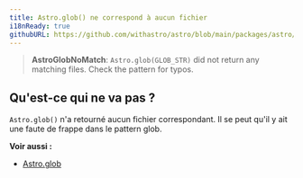 ```yaml
---
title: Astro.glob() ne correspond à aucun fichier
i18nReady: true
githubURL: https://github.com/withastro/astro/blob/main/packages/astro/src/core/errors/errors-data.ts
---
```


> **AstroGlobNoMatch**: `Astro.glob(GLOB_STR)` did not return any matching files. Check the pattern for typos.

## Qu'est-ce qui ne va pas  ?
`Astro.glob()` n'a retourné aucun fichier correspondant. Il se peut qu'il y ait une faute de frappe dans le pattern glob.

**Voir aussi :**
-  [Astro.glob](/fr/reference/api-reference/#astroglob)
